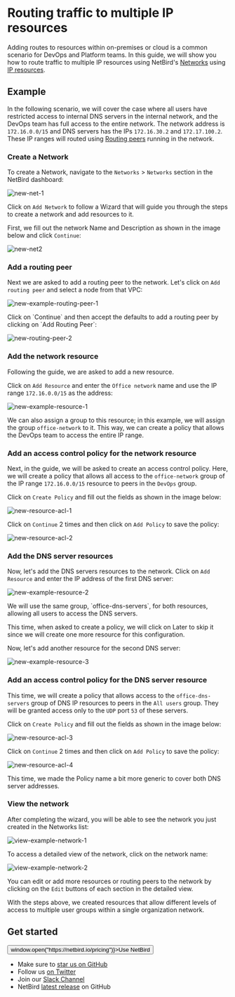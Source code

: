 # Routing traffic to multiple IP resources
Adding routes to resources within on-premises or cloud is a common scenario for DevOps and Platform teams. In this guide, we will show you how to route traffic to multiple IP resources using NetBird's [Networks](/how-to/networks-concept) using [IP resources](/how-to/networks-concept#resources).

## Example
In the following scenario, we will cover the case where all users have restricted access to internal DNS servers in the internal network, and the DevOps team has full access to the entire network.
The network address is `172.16.0.0/15` and DNS servers has the IPs `172.16.30.2` and `172.17.100.2`.
These IP ranges will routed using [Routing peers](/how-to/networks-concept#routing-peers) running in the network.

### Create a Network
To create a Network, navigate to the `Networks` > `Networks` section in the NetBird dashboard:

<p>
    <img src="/docs-static/img/how-to-guides/networks/view-wild-network-1.png" alt="new-net-1" className="imagewrapper-big"/>
</p>

Click on `Add Network` to follow a Wizard that will guide you through the steps to create a network and add resources to it.

First, we fill out the network Name and Description as shown in the image below and click `Continue`:

<p>
    <img src="/docs-static/img/how-to-guides/networks/new-example-network-2.png" alt="new-net2" className="imagewrapper"/>
</p>

### Add a routing peer
Next we are asked to add a routing peer to the network. Let's click on `Add routing peer` and select a node from that VPC:

<p>
    <img src="/docs-static/img/how-to-guides/networks/add-example-routing-peer-1.png" alt="new-example-routing-peer-1" className="imagewrapper"/>
</p>
Click on `Continue` and then accept the defaults to add a routing peer by clicking on `Add Routing Peer`:
<p>
    <img src="/docs-static/img/how-to-guides/networks/add-example-routing-peer-2.png" alt="new-routing-peer-2" className="imagewrapper"/>
</p>

### Add the network resource
Following the guide, we are asked to add a new resource.

Click on `Add Resource` and enter the `Office network` name and use the IP range `172.16.0.0/15` as the address:
<p>
    <img src="/docs-static/img/how-to-guides/networks/add-example-resource-1.png" alt="new-example-resource-1" className="imagewrapper"/>
</p>

We can also assign a group to this resource; in this example, we will assign the group `office-network` to it. This way, we can create a policy that allows the DevOps team to access the entire IP range.

### Add an access control policy for the network resource
Next, in the guide, we will be asked to create an access control policy. Here, we will create a policy that allows all access to the `office-network` group of the IP range `172.16.0.0/15`
resource to peers in the `DevOps` group.

Click on `Create Policy` and fill out the fields as shown in the image below:
<p>
    <img src="/docs-static/img/how-to-guides/networks/add-example-resource-acl-1.png" alt="new-resource-acl-1" className="imagewrapper-big"/>
</p>

Click on `Continue` 2 times and then click on `Add Policy` to save the policy:
<p>
    <img src="/docs-static/img/how-to-guides/networks/add-example-resource-acl-2.png" alt="new-resource-acl-2" className="imagewrapper-big"/>
</p>

### Add the DNS server resources
Now, let's add the DNS servers resources to the network. Click on `Add Resource` and enter the IP address of the first DNS server:
<p>
    <img src="/docs-static/img/how-to-guides/networks/add-example-resource-2.png" alt="new-example-resource-2" className="imagewrapper"/>
</p>
We will use the same group, `office-dns-servers`, for both resources, allowing all users to access the DNS servers.

This time, when asked to create a policy, we will click on Later to skip it since we will create one more resource for this configuration.

Now, let's add another resource for the second DNS server:
<p>
    <img src="/docs-static/img/how-to-guides/networks/add-example-resource-3.png" alt="new-example-resource-3" className="imagewrapper"/>
</p>

### Add an access control policy for the DNS server resource
This time, we will create a policy that allows access to the `office-dns-servers` group of DNS IP resources to peers in
the `All users` group. They will be granted access only to the `UDP` port `53` of these servers.

Click on `Create Policy` and fill out the fields as shown in the image below:
<p>
    <img src="/docs-static/img/how-to-guides/networks/add-example-resource-acl-3.png" alt="new-resource-acl-3" className="imagewrapper-big"/>
</p>

Click on `Continue` 2 times and then click on `Add Policy` to save the policy:
<p>
    <img src="/docs-static/img/how-to-guides/networks/add-example-resource-acl-4.png" alt="new-resource-acl-4" className="imagewrapper-big"/>
</p>
This time, we made the Policy name a bit more generic to cover both DNS server addresses.

### View the network
After completing the wizard, you will be able to see the network you just created in the Networks list:
<p>
    <img src="/docs-static/img/how-to-guides/networks/view-example-network-1.png" alt="view-example-network-1" className="imagewrapper-big"/>
</p>

To access a detailed view of the network, click on the network name:
<p>
    <img src="/docs-static/img/how-to-guides/networks/view-example-network-2.png" alt="view-example-network-2" className="imagewrapper-big"/>
</p>

You can edit or add more resources or routing peers to the network by clicking on the `Edit` buttons of each section in the detailed view.

With the steps above, we created resources that allow different levels of access to multiple user groups within a single organization network.

## Get started
<p float="center" >
    <Button name="button" className="button-5" onClick={() => window.open("https://netbird.io/pricing")}>Use NetBird</Button>
</p>

- Make sure to [star us on GitHub](https://github.com/netbirdio/netbird)
- Follow us [on Twitter](https://twitter.com/netbird)
- Join our [Slack Channel](https://join.slack.com/t/netbirdio/shared_invite/zt-2utg2ncdz-W7LEB6toRBLE1Jca37dYpg)
- NetBird [latest release](https://github.com/netbirdio/netbird/releases) on GitHub